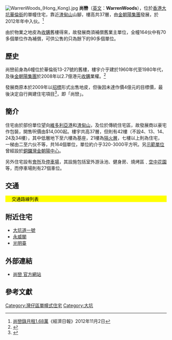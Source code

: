 {{Coord|22.2782|114.1916|display=title}}
{{Infobox_housinghk 
| name = 尚巒<br/>WarrenWoods
| logo= 
| photo = WarrenWoods (full view and blue sky).jpg
| phototitle = 
| address= [[香港|香港]][[港島|港島]][[大坑_(香港)|大坑]]華倫街23號
| lot= 內地段第2040號B分段
| developer= [[金朝陽集團|金朝陽集團]]
| manager= 
| use = 住宅
| blocknumber = 1
| floor_area = 
| floornumber = 37
| yearofcompletion = 2012年年中
| former = 6幢舊樓
| facilities = 會所、停車場
| website = [http://www.soundwill.com.hk/tc/our_operations5.php 官方網頁]
}}
[[File:WarrenWoods_(Hong_Kong).jpg|thumb]]
'''尚巒'''（[[英文|英文]]：'''WarrenWoods'''），位於[[香港|香港]][[大坑_(香港)|大坑]][[華倫街|華倫街]]的單幢住宅，靠近[[渣甸山|渣甸山]]山腳，樓高共37層，由[[金朝陽集團|金朝陽集團]]發展，於2012年年中入伙。<ref>[http://www.hkej.com/template/property/php/detail.php?title_id=10926 尚巒錄月租1.68萬]《經濟日報》2012年11月2日</ref>

由於物業之地皮為[[收購|收購]]舊樓得來，故發展商須補償舊業主單位，全幢164伙中有70多個單位作為補償，可供公售的只為餘下的90多個單位。

== 歷史 ==
尚巒前身為6幢位於華倫街13-27號的舊樓，樓宇介乎建於1960年代至1980年代，及後[[金朝陽集團|金朝陽集團]]於2008年以2.7億港元[[收購|收購]]業權。<ref>{{Cite web |url=http://property.mpfinance.com/cfm/pa3.cfm?File=20080930%2Fpab01%2Fp21000.txt |title=金朝陽2.7億掃華倫街6幢 太陽報 |accessdate=2020-10-07 |archive-date=2016-03-04 |archive-url=https://web.archive.org/web/20160304191852/http://property.mpfinance.com/cfm/pa3.cfm?File=20080930%2Fpab01%2Fp21000.txt |dead-url=no }}</ref>

發展商原本於2009年以[[招標|招標]]形式出售地皮，但後因未達作價4億元的目標價，最後決定自行興建住宅項目<ref>{{Cite web |url=http://paper.wenweipo.com/2009/05/01/ME0905010005.htm |title=金朝陽華倫街自行發展 |accessdate=2010-07-27 |archive-date=2009-05-05 |archive-url=https://web.archive.org/web/20090505185834/http://paper.wenweipo.com/2009/05/01/ME0905010005.htm |dead-url=no }}</ref>，即「尚巒」。

== 簡介 ==
住宅由於部份單位望向[[維多利亞港|維多利亞港]]和[[渣甸山|渣甸山]]，及位於傳統住宅區，故發展商以豪宅作包裝，開售呎價由$14,000起。樓宇共高37層，但則有42樓（不設4、13、14、24及34樓），其中低層地下至六樓為基座，21樓為[[隔火層|隔火層]]，七樓以上則為住宅，一梯由二至六伙不等，共164個單位，單位約介乎320-3000平方呎。另[[示範單位|示範單位]]曾經設於[[銅鑼灣|銅鑼灣]][[金朝陽中心|金朝陽中心]]。

另外住宅設有[[會所|會所]]及[[停車場|停車場]]，其設施包括室外游泳池、健身房、燒烤區﹑[[空中花園|空中花園]]等，而停車場則有27個車位。

==交通==
<div class="NavFrame collapsed" style="color: black; background-color: #FFFF00; margin: 0 auto; padding: 0 10px; text-align: left;"><div class="NavHead" style="background-color: #FFFF00; margin: 0 auto; padding: 0 10px; font-weight:normal;">交通路線列表</div><div class="NavContent" style="background-color: #FFFF00; margin: 0 auto; padding: 0 10px;">
{{港島巴士簡單列表|2|5X|11|19P|23B|25A|26|63|72|72A|81|96|511|592}}
{{過海隧道巴士簡單列表|108|930X|962|962B|962X|969|967X|N962|N969}}
{{大嶼山巴士簡單列表|A11}}
</div></div>

== 附近住宅 ==
* [[大坑道一號|大坑道一號]]
* [[永威閣|永威閣]]
* [[光明臺|光明臺]]

== 外部連結 ==
* [http://www.soundwill.com.hk/tc/our_operations5.php 尚巒 官方網站] {{Wayback|url=http://www.soundwill.com.hk/tc/our_operations5.php |date=20100723142554 }}

== 參考文獻 ==
{{commonscat|Warrenwoods, Hong Kong}}
<references/>


{{金朝陽集團}}
[[Category:灣仔區單幢式住宅|Category:灣仔區單幢式住宅]]
[[Category:大坑|Category:大坑]]